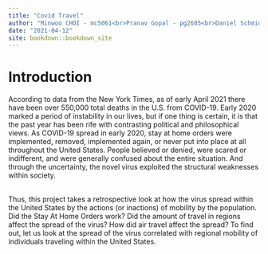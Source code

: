 ```yaml
--- 
title: "Covid Travel"
author: "Minwoo CHOI - mc5061<br>Pranav Gopal - pg2685<br>Daniel Schmidle - dps2150"
date: "2021-04-12"
site: bookdown::bookdown_site
---
```


# Introduction

According to data from the New York Times, as of early April 2021 there have been over 550,000 total deaths in the U.S. from COVID-19. Early 2020 marked a period of instability in our lives, but if one thing is certain, it is that  the past year has been rife with contrasting political and philosophical views. As COVID-19 spread in early 2020, stay at home orders were implemented, removed, implemented again, or never put into place at all throughout the United States. People believed or denied, were scared or indifferent, and were generally confused about the entire situation. And through the uncertainty, the novel virus exploited the structural weaknesses within society. <br><br>
 
Thus, this project takes a retrospective look at how the virus spread within the United States by the actions (or inactions) of mobility by the population. Did the Stay At Home Orders work? Did the amount of travel in regions affect the spread of the virus? How did air travel affect the spread? To find out, let us look at the spread of the virus correlated with regional mobility of individuals traveling within the United States.




